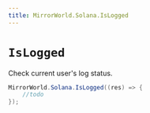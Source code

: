 ```yaml
---
title: MirrorWorld.Solana.IsLogged
---
```


# `IsLogged`
Check current user's log status.

```csharp
MirrorWorld.Solana.IsLogged((res) => {
    //todo
});
```
